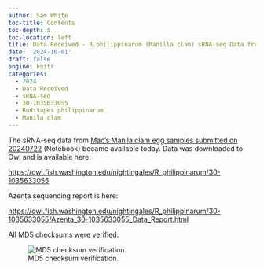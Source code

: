 ```yaml
---
author: Sam White
toc-title: Contents
toc-depth: 5
toc-location: left
title: Data Received - R.philippinarum (Manilla clam) sRNA-seq Data from Azenta Project 30-1035633055
date: '2024-10-01'
draft: false
engine: knitr
categories: 
  - 2024
  - Data Received
  - sRNA-seq
  - 30-1035633055
  - Ruditapes philippinarum
  - Manila clam
---
```

The sRNA-seq data from [Mac's Manila clam egg samples submitted on 20240722](../2024-07-22-Samples-Submitted---Macs-Manilla-Clam-Egg-Samples-for-sRNA-seq-at-Azenta/index.qmd) (Notebook) became available today. Data was downloaded to Owl and is available here:

[https://owl.fish.washington.edu/nightingales/R_philippinarum/30-1035633055](https://owl.fish.washington.edu/nightingales/R_philippinarum/30-1035633055)

Azenta sequencing report is here:

[https://owl.fish.washington.edu/nightingales/R_philippinarum/30-1035633055/Azenta_30-1035633055_Data_Report.html](https://owl.fish.washington.edu/nightingales/R_philippinarum/30-1035633055/Azenta_30-1035633055_Data_Report.html)

All MD5 checksums were verified:

![MD5 checksum verification.](./20241001-rphi-rSNAseq-checksums-01.png){#fig-md5-checksums-01 fig-alt="MD5 checksum verification."}